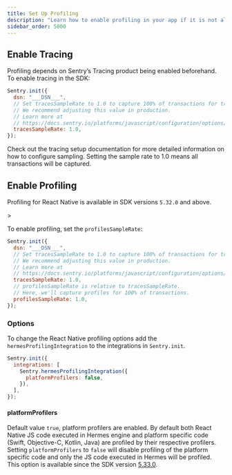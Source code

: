 ```yaml
---
title: Set Up Profiling
description: "Learn how to enable profiling in your app if it is not already set up."
sidebar_order: 5000
---
```


<PlatformContent includePath="profiling/index/why-profiling" />

## Enable Tracing

Profiling depends on Sentry’s Tracing product being enabled beforehand. To enable tracing in the SDK:

```javascript
Sentry.init({
  dsn: "___DSN___",
  // Set tracesSampleRate to 1.0 to capture 100% of transactions for tracing.
  // We recommend adjusting this value in production.
  // Learn more at
  // https://docs.sentry.io/platforms/javascript/configuration/options/#traces-sample-rate
  tracesSampleRate: 1.0,
});
```

Check out the <PlatformLink to="/tracing/">tracing setup documentation</PlatformLink> for more detailed information on how to configure sampling. Setting the sample rate to 1.0 means all transactions will be captured.

## Enable Profiling

<Alert>

Profiling for React Native is available in SDK versions `5.32.0` and above.

</Alert>>

To enable profiling, set the `profilesSampleRate`:

```javascript
Sentry.init({
  dsn: "___DSN___",
  // Set tracesSampleRate to 1.0 to capture 100% of transactions for tracing.
  // We recommend adjusting this value in production.
  // Learn more at
  // https://docs.sentry.io/platforms/javascript/configuration/options/#traces-sample-rate
  tracesSampleRate: 1.0,
  // profilesSampleRate is relative to tracesSampleRate.
  // Here, we'll capture profiles for 100% of transactions.
  profilesSampleRate: 1.0,
});
```

### Options

To change the React Native profiling options add the `hermesProfilingIntegration` to the integrations in `Sentry.init`.

```javascript
Sentry.init({
  integrations: [
    Sentry.hermesProfilingIntegration({
      platformProfilers: false,
    }),
  ],
});
```

#### platformProfilers

Default value `true`, platform profilers are enabled. By default both React Native JS code executed in Hermes engine and platform specific code (Swift, Objective-C, Kotlin, Java) are profiled by their respective profilers. Setting `platformProfilers` to `false` will disable profiling of the platform specific code and only the JS code executed in Hermes will be profiled. This option is available since the SDK version [5.33.0](https://github.com/getsentry/sentry-react-native/releases/tag/5.33.0).
